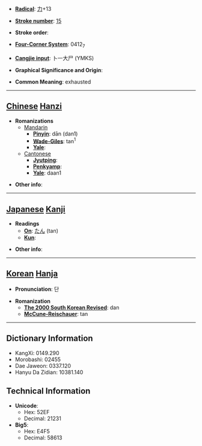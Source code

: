 * '''[[Wiktionary:Chinese radical index| Radical]]''': [[Wiktionary:Chinese radical index 力|力]]+13

* '''[[Wiktionary:Chinese total strokes index|Stroke number]]''': [[Wiktionary:Chinese total strokes index 15|15]]

* '''Stroke order''': 

* '''[[Wiktionary:Chinese four corner index|Four-Corner System]]''': 0412<sub>7</sub>

* '''[[Wiktionary:Chinese Cangjie index|Cangjie input]]''': 卜一大尸 (YMKS)

* '''Graphical Significance and Origin''': 

* '''Common Meaning''': exhausted

----

== [[Chinese]] [[Hanzi]] ==

* '''Romanizations'''
** [[Mandarin]]
*** '''[[Pinyin]]''': dān (dan1)
*** '''[[Wade-Giles]]''': tan<sup>1</sup>
*** '''[[Yale]]''': 
**[[Cantonese]]
***'''[[Jyutping]]''':
***'''[[Penkyamp]]''': 
***'''[[Yale]]''': daan1

* '''Other info''': 

----

== [[Japanese]] [[Kanji]] ==

* '''Readings'''
** '''[[On]]''': [[たん]] (tan)
** '''[[Kun]]''': 

* '''Other info''':  

----

== [[Korean]] [[Hanja]] ==

* '''Pronunciation''': 단

* '''Romanization'''
** '''[[The 2000 South Korean Revised Romanization|The 2000 South Korean Revised]]''': dan
** '''[[McCune-Reischauer]]''': tan

----

== Dictionary Information ==

* KangXi: 0149.290
* Morobashi: 02455
* Dae Jaweon: 0337.120
* Hanyu Da Zidian: 10381.140

== Technical Information ==

* '''Unicode''':
** Hex: 52EF
** Decimal: 21231
* '''Big5''':
** Hex: E4F5
** Decimal: 58613